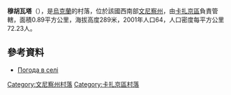 {{coord|49|28|43|N|28|59|3|E|scale:30000|display=title}}

'''穆胡瓦塔'''（{{lang-uk|Мухувата}}），是[[烏克蘭|烏克蘭]]的村落，位於該國西南部[[文尼察州|文尼察州]]，由[[卡扎京區|卡扎京區]]負責管轄，面積0.89平方公里，海拔高度289米，2001年人口64，人口密度每平方公里72.23人。

==參考資料==
*[http://weather.in.ua/ua/vinnickaja/16474 Погода в селі ]

[[Category:文尼察州村落|Category:文尼察州村落]]
[[Category:卡扎京區村落|Category:卡扎京區村落]]


{{Vinnytsia-geo-stub}}
